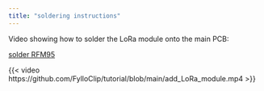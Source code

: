 ```yaml
---
title: "soldering instructions"
---
```


Video showing how to solder the LoRa module onto the main PCB:

[solder RFM95](https://github.com/FylloClip/tutorial/blob/main/add_LoRa_module.mp4)

{{< video https://github.com/FylloClip/tutorial/blob/main/add_LoRa_module.mp4 >}}
